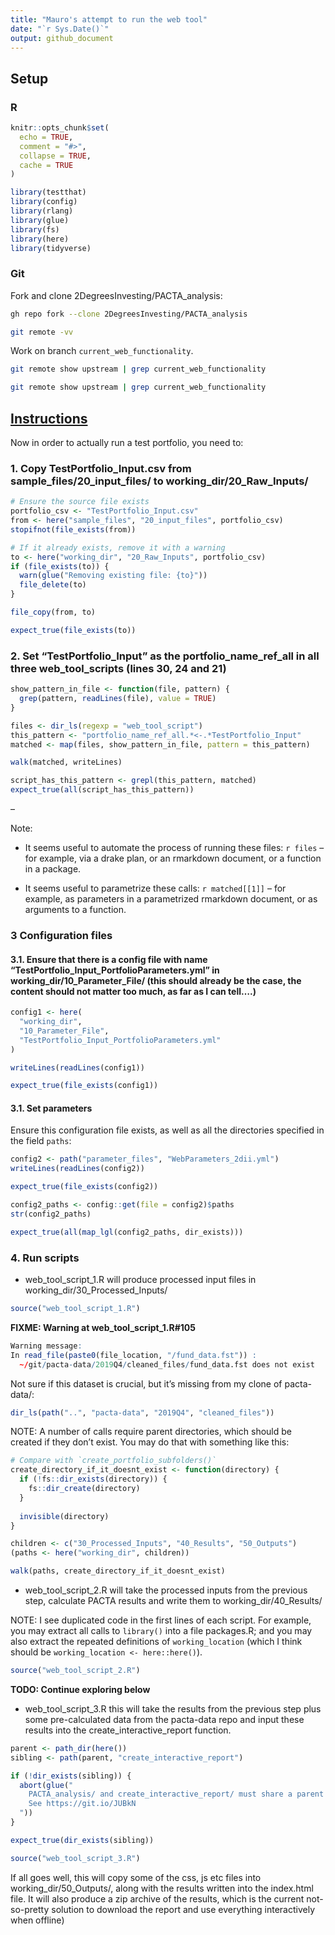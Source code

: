 ```yaml
---
title: "Mauro's attempt to run the web tool"
date: "`r Sys.Date()`"
output: github_document
---
```


## Setup

### R

```r
knitr::opts_chunk$set(
  echo = TRUE,
  comment = "#>",
  collapse = TRUE,
  cache = TRUE
)
```

```r
library(testthat)
library(config)
library(rlang)
library(glue)
library(fs)
library(here)
library(tidyverse)
```

### Git

Fork and clone 2DegreesInvesting/PACTA_analysis:

```bash
gh repo fork --clone 2DegreesInvesting/PACTA_analysis
```

```bash
git remote -vv
```

Work on branch `current_web_functionality`.

```bash
git remote show upstream | grep current_web_functionality
```

```bash
git remote show upstream | grep current_web_functionality
```

## [Instructions](https://bit.ly/2RCRJn7)

Now in order to actually run a test portfolio, you need to:

### 1. Copy TestPortfolio_Input.csv from sample_files/20_input_files/ to working_dir/20_Raw_Inputs/

```r
# Ensure the source file exists
portfolio_csv <- "TestPortfolio_Input.csv"
from <- here("sample_files", "20_input_files", portfolio_csv)
stopifnot(file_exists(from))

# If it already exists, remove it with a warning
to <- here("working_dir", "20_Raw_Inputs", portfolio_csv)
if (file_exists(to)) {
  warn(glue("Removing existing file: {to}"))
  file_delete(to)
}
```

```r
file_copy(from, to)
```

```r
expect_true(file_exists(to))
```

### 2. Set "TestPortfolio_Input" as the portfolio_name_ref_all in all three web_tool_scripts (lines 30, 24 and 21)

```r
show_pattern_in_file <- function(file, pattern) {
  grep(pattern, readLines(file), value = TRUE)
}
```

```r
files <- dir_ls(regexp = "web_tool_script")
this_pattern <- "portfolio_name_ref_all.*<-.*TestPortfolio_Input"
matched <- map(files, show_pattern_in_file, pattern = this_pattern)

walk(matched, writeLines)
```


```r
script_has_this_pattern <- grepl(this_pattern, matched)
expect_true(all(script_has_this_pattern))
```

--

Note:

* It seems useful to automate the process of running these files:  `r files` -- for example, via a drake plan, or an rmarkdown document, or a function in a package.

* It seems useful to parametrize these calls: `r matched[[1]]` -- for example, as parameters in a parametrized rmarkdown document, or as arguments to a function.


### 3 Configuration files

#### 3.1. Ensure that there is a config file with name "TestPortfolio_Input_PortfolioParameters.yml" in working_dir/10_Parameter_File/ (this should already be the case, the content should not matter too much, as far as I can tell….)

```r
config1 <- here(
  "working_dir",
  "10_Parameter_File",
  "TestPortfolio_Input_PortfolioParameters.yml"
)

writeLines(readLines(config1))
```

```r
expect_true(file_exists(config1))
```

#### 3.1. Set parameters

Ensure this configuration file exists, as well as all the directories specified in the field `paths`:

```r
config2 <- path("parameter_files", "WebParameters_2dii.yml")
writeLines(readLines(config2))
```

```r
expect_true(file_exists(config2))
```

```r
config2_paths <- config::get(file = config2)$paths
str(config2_paths)
```

```r
expect_true(all(map_lgl(config2_paths, dir_exists)))
```

### 4. Run scripts

* web_tool_script_1.R will produce processed input files in working_dir/30_Processed_Inputs/

```r
source("web_tool_script_1.R")
```

**FIXME: Warning at web_tool_script_1.R#105**

```r
Warning message:
In read_file(paste0(file_location, "/fund_data.fst")) :
  ~/git/pacta-data/2019Q4/cleaned_files/fund_data.fst does not exist
```

Not sure if this dataset is crucial, but it's missing from my clone of pacta-data/:

```r
dir_ls(path("..", "pacta-data", "2019Q4", "cleaned_files"))
```

NOTE: A number of calls require parent directories, which should be created if they don't exist. You may do that with something like this:

```r
# Compare with `create_portfolio_subfolders()`
create_directory_if_it_doesnt_exist <- function(directory) {
  if (!fs::dir_exists(directory)) {
    fs::dir_create(directory)
  }
  
  invisible(directory)
}

children <- c("30_Processed_Inputs", "40_Results", "50_Outputs")
(paths <- here("working_dir", children))

walk(paths, create_directory_if_it_doesnt_exist)
```

* web_tool_script_2.R will take the processed inputs from the previous step, calculate PACTA results and write them to working_dir/40_Results/

NOTE: I see duplicated code in the first lines of each script. For example, you may extract all calls to `library()` into a file packages.R; and you may also extract the repeated definitions of `working_location` (which I think should be `working_location <- here::here()`).

```r
source("web_tool_script_2.R")
```




**TODO: Continue exploring below**



* web_tool_script_3.R this will take the results from the previous step plus some pre-calculated data from the pacta-data repo and input these results into the create_interactive_report function.

```r
parent <- path_dir(here())
sibling <- path(parent, "create_interactive_report")

if (!dir_exists(sibling)) {
  abort(glue("
    PACTA_analysis/ and create_interactive_report/ must share a parent directory
    See https://git.io/JUBkN
  "))
}

expect_true(dir_exists(sibling))
```

```r
source("web_tool_script_3.R")
```

If all goes well, this will copy some of the css, js etc files into working_dir/50_Outputs/, along with the results written into the index.html file. It will also produce a zip archive of the results, which is the current not-so-pretty solution to download the report and use everything interactively when offline)

